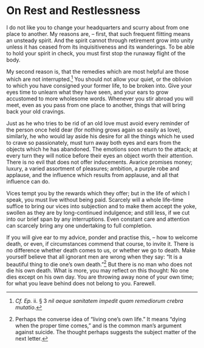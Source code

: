 # On Rest and Restlessness

I do not like you to change your headquarters and scurry about from one place to another.
My reasons are, -- first, that such frequent flitting means an unsteady spirit.
And the spirit cannot through retirement grow into unity unless it has ceased from its inquisitiveness and its wanderings.
To be able to hold your spirit in check, you must first stop the runaway flight of the body.

My second reason is, that the remedies which are most helpful are those which are not interrupted.[^69-1]
You should not allow your quiet, or the oblivion to which you have consigned your former life, to be broken into.
Give your eyes time to unlearn what they have seen, and your ears to grow accustomed to more wholesome words.
Whenever you stir abroad you will meet, even as you pass from one place to another, things that will bring back your old cravings.

Just as he who tries to be rid of an old love must avoid every reminder of the person once held dear (for nothing grows again so easily as love), similarly, he who would lay aside his desire for all the things which he used to crave so passionately, must turn away both eyes and ears from the objects which he has abandoned.
The emotions soon return to the attack; at every turn they will notice before their eyes an object worth their attention.
There is no evil that does not offer inducements.
Avarice promises money; luxury, a varied assortment of pleasures; ambition, a purple robe and applause, and the influence which results from applause, and all that influence can do.

Vices tempt you by the rewards which they offer; but in the life of which I speak, you must live without being paid.
Scarcely will a whole life-time suffice to bring our vices into subjection and to make them accept the yoke, swollen as they are by long-continued indulgence; and still less, if we cut into our brief span by any interruptions.
Even constant care and attention can scarcely bring any one undertaking to full completion.

If you will give ear to my advice, ponder and practise this, -- how to welcome death, or even, if circumstances commend that course, to invite it.
There is no difference whether death comes to us, or whether we go to death.
Make yourself believe that all ignorant men are wrong when they say: "It is a beautiful thing to die one's own death."[^69-2]
But there is no man who does not die his own death.
What is more, you may reflect on this thought: No one dies except on his own day.
You are throwing away none of your own time; for what you leave behind does not belong to you.
Farewell.

[^69-1]: *Cf.* *Ep.* ii. § 3 *nil aeque sanitatem impedit quam remediorum crebra mutatio*.

[^69-2]: Perhaps the converse idea of "living one's own life." It means "dying when the proper time comes," and is the common man's argument against suicide. The thought perhaps suggests the subject matter of the next letter.
